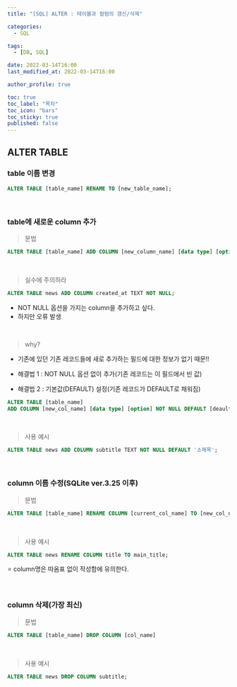 ```yaml
---
title: "[SQL] ALTER : 테이블과 컬럼의 갱신/삭제"

categories:
  - SQL

tags:
  - [DB, SQL]

date: 2022-03-14T16:00
last_modified_at: 2022-03-14T16:00

author_profile: true

toc: true
toc_label: "목차"
toc_icon: "bars"
toc_sticky: true
published: false
---
```


## ALTER TABLE

### table 이름 변경

```sql
ALTER TABLE [table_name] RENAME TO [new_table_name];
```

<br />

### table에 새로운 column 추가

> 문법

```sql
ALTER TABLE [table_name] ADD COLUMN [new_column_name] [data type] [option]
```

<br />

> 실수에 주의하라

```sql
ALTER TABLE news ADD COLUMN created_at TEXT NOT NULL;
```

- NOT NULL 옵션을 가지는 column을 추가하고 싶다.
- 하지만 오류 발생

<br />

> why?

- 기존에 있던 기존 레코드들에 새로 추가하는 필드에 대한 정보가 없기 때문!!

- 해결법 1 : NOT NULL 옵션 없이 추가(기존 레코드는 이 필드에서 빈 값)
- 해결법 2 : 기본값(DEFAULT) 설정(기존 레코드가 DEFAULT로 채워짐)

```sql
ALTER TABLE [table_name] 
ADD COLUMN [new_col_name] [data type] [option] NOT NULL DEFAULT [deault_val];
```

<br />

> 사용 예시

```sql
ALTER TABLE news ADD COLUMN subtitle TEXT NOT NULL DEFAULT '소제목';
```


<br />

### column 이름 수정(SQLite ver.3.25 이후)

> 문법

```sql
ALTER TABLE [table_name] RENAME COLUMN [current_col_name] TO [new_col_name];
```

<br />

> 사용 예시

```sql
ALTER TABLE news RENAME COLUMN title TO main_title;
```

⭐ column명은 따옴표 없이 작성함에 유의한다.

<br />

### column 삭제(가장 최신)

> 문법

```sql
ALTER TABLE [table_name] DROP COLUMN [col_name]
```

<br />

> 사용 예시

```sql
ALTER TABLE news DROP COLUMN subtitle;
```